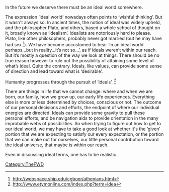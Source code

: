 {{TheFWD header}}{{DISPLAYTITLE:72. An Ideal World - Paola Di Maio}}
In the future we deserve there must be an ideal world somewhere.

The expression ‘ideal world’ nowadays often points to ‘wishful thinking’. But it wasn't always so. In ancient times, the notion of ideal was widely upheld, and the philosopher
Plato, and others,  based a whole school of thought on it, broadly known as ‘idealism’. 
Idealists are notoriously hard to please. Plato, like other philosophers, probably never got married (but he may have had sex.<ref>http://webspace.ship.edu/cgboer/athenians.html</ref>).
We have become accustomed to hear ‘In an ideal world perhaps...but in reality...it’s not so...’,
as if ideals weren’t within our reach.  But it’s mostly a question of the way we look at things.
There should be no true reason however to rule out the possibility of  attaining some level of
what’s ideal. Quite the contrary. Ideals, like values, can provide some sense of direction and
lead toward what is ‘desirable’.

Humanity progresses through the pursuit of ‘ideals’. <ref>http://www.etymonline.com/index.php?term=idea</ref>

There are things in life that we cannot change: where and when we are born, our family, how we
grow up, our early life experiences. Everything else is more or less  determined by choices,
conscious or not.  The outcome of our personal decisions and efforts, the endpoint of where our
individual energies are directed.  Ideals can provide some gravity to pull these personal efforts,
and be navigation aids to provide orientation in the many improbable webs of possibilities.
So when trying to figure out how to get to our ideal world, we may have to take a good look at
whether it's the ‘given’ portion that we are expecting to satisfy our every expectation, or the
portion that we can make out for ourselves, our little personal contribution toward the ideal
universe, that maybe is within our reach.

Even in discussing ideal terms, one has to be realistic.

{{TheFWD references}}

[[Category:TheFWD]]
